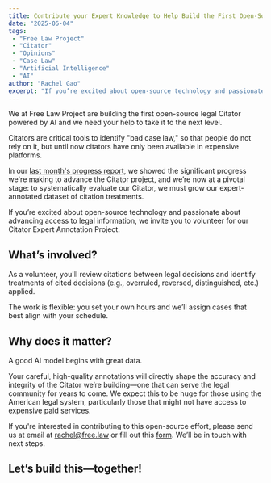 ```yaml
---
title: Contribute your Expert Knowledge to Help Build the First Open-Source AI-Powered Legal Citator
date: "2025-06-04"
tags:
 - "Free Law Project"
 - "Citator"
 - "Opinions"
 - "Case Law"
 - "Artificial Intelligence"
 - "AI"
author: "Rachel Gao"
excerpt: "If you’re excited about open-source technology and passionate about advancing access to legal information, we invite you to volunteer for our Citator Expert Annotation Project."
---
```


<p className="lead">We at Free Law Project are building the first open-source legal Citator powered by AI and we need your help to take it to the next level.</p>

Citators are critical tools to identify "bad case law," so that people do not rely on it, but until now citators have only been available in expensive platforms. 

In our [last month's progress report](https://free.law/2025/05/01/Citator/), we showed the significant progress we're making to advance the Citator project, and we’re now at a pivotal stage: to systematically evaluate our Citator, we must grow our expert-annotated dataset of citation treatments.

If you’re excited about open-source technology and passionate about advancing access to legal information, we invite you to volunteer for our Citator Expert Annotation Project.

## What’s involved?
As a volunteer, you'll review citations between legal decisions and identify treatments of cited decisions (e.g., overruled, reversed, distinguished, etc.) applied.

The work is flexible: you set your own hours and we’ll assign cases that best align with your schedule.

## Why does it matter?
A good AI model begins with great data. 

Your careful, high-quality annotations will directly shape the accuracy and integrity of the Citator we’re building—one that can serve the legal community for years to come. We expect this to be huge for those using the American legal system, particularly those that might not have access to expensive paid services.

If you're interested in contributing to this open-source effort, please send us at email at rachel@free.law or fill out this [form](https://docs.google.com/forms/d/1DBtOGFmhfuPn7BixAvuzlqo7h3Gbb5P8Z9nOTDJD2PU/edit). We’ll be in touch with next steps.

## Let’s build this—together!